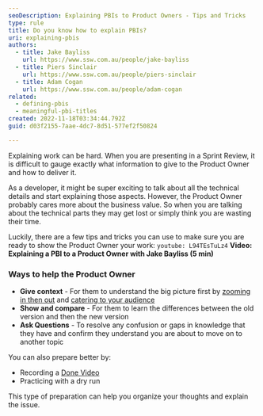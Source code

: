```yaml
---
seoDescription: Explaining PBIs to Product Owners - Tips and Tricks
type: rule
title: Do you know how to explain PBIs?
uri: explaining-pbis
authors:
  - title: Jake Bayliss
    url: https://www.ssw.com.au/people/jake-bayliss
  - title: Piers Sinclair
    url: https://www.ssw.com.au/people/piers-sinclair
  - title: Adam Cogan
    url: https://www.ssw.com.au/people/adam-cogan
related:
  - defining-pbis
  - meaningful-pbi-titles
created: 2022-11-18T03:34:44.792Z
guid: d03f2155-7aae-4dc7-8d51-577ef2f50824

---
```


Explaining work can be hard. When you are presenting in a Sprint Review, it is difficult to gauge exactly what information to give to the Product Owner and how to deliver it.

As a developer, it might be super exciting to talk about all the technical details and start explaining those aspects. However, the Product Owner probably cares more about the business value. So when you are talking about the technical parts they may get lost or simply think you are wasting their time.

Luckily, there are a few tips and tricks you can use to make sure you are ready to show the Product Owner your work:
`youtube: L94TEsTuLz4`
**Video: Explaining a PBI to a Product Owner with Jake Bayliss (5 min)**

### Ways to help the Product Owner

* **Give context** - For them to understand the big picture first by [zooming in then out](/zooming-in-and-out) and [catering to your audience](/catering-to-audience)
* **Show and compare** - For them to learn the differences between the old version and then the new version
* **Ask Questions** - To resolve any confusion or gaps in knowledge that they have and confirm they understand you are about to move on to another topic

You can also prepare better by:

* Recording a [Done Video](/record-a-quick-and-dirty-done-video)
* Practicing with a dry run

This type of preparation can help you organize your thoughts and explain the issue.
